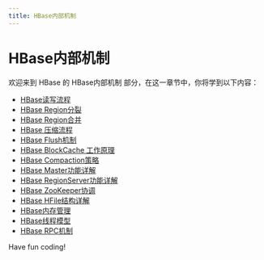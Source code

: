 ```yaml
---
title: HBase内部机制
---
```


# HBase内部机制

欢迎来到 HBase 的 HBase内部机制 部分，在这一章节中，你将学到以下内容：

- [HBase读写流程](./0-hbase-read-and-write-process.mdx)
- [HBase Region分裂](./1-hbase-region-split.mdx)
- [HBase Region合并](./2-hbase-region-merge.mdx)
- [HBase 压缩流程](./3-hbase-compression-process.mdx)
- [HBase Flush机制](./4-hbase-flush-mechanism.mdx)
- [HBase BlockCache 工作原理](./5-how-hbase-blockcache-works.mdx)
- [HBase Compaction策略](./6-hbase-compaction-strategy.mdx)
- [HBase Master功能详解](./7-detailed-explanation-of-hbase-master-function.mdx)
- [HBase RegionServer功能详解](./8-detailed-explanation-of-hbase-regionserver-functions.mdx)
- [HBase ZooKeeper协调](./9-hbase-zookeeper-coordination.mdx)
- [HBase HFile结构详解](./10-detailed-explanation-of-hbase-hfile-structure.mdx)
- [HBase内存管理](./11-hbase-memory-management.mdx)
- [HBase线程模型](./12-hbase-thread-model.mdx)
- [HBase RPC机制](./13-hbase-rpc-mechanism.mdx)

Have fun coding!